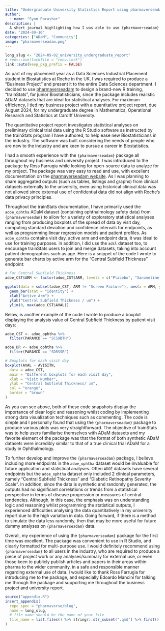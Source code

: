 ```yaml
---
title: "Undergraduate University Statistics Report using pharmaverseadam data"
author:
  - name: "Syon Parashar"
description: |
  A short journal highlighting how I was able to use {pharmaverseadam} for my university work
date: "2024-09-16"
categories: ["ADaM", "Community"]
image: "pharmaverseadam.png"
---
```


<!--------------- typical setup ----------------->

```r
long_slug <- "2024-09-02_university_undergraduate_report"
# renv::use(lockfile = "renv.lock")
link::auto(keep_pkg_prefix = FALSE)
```

<!--------------- post begins here ----------------->

As part of my placement year as a Data Sciences Industrial Placement student in Biostatistics at Roche in the UK, I was required to produce a "Business Project" and present it to the entire Data Sciences department. I decided to use [pharmaverseadam](https://pharmaverse.github.io/pharmaverseadam/index.html) to design a brand-new R training, "trainStats", for junior Biostatisticians, since the package includes realistic ADaM datasets that are ideal for statistical analyses. For maximum efficiency, I tied my business project with a quantitative project report, due August 2024, for my undergraduate degree in Mathematics, Operational Research and Statistics at Cardiff University. 

The quantitative project report investigates statistical analyses on preliminary clinical trial data using the R Studio software as instructed by the trainStats program I have authored, to help ease new Biostatisticians in the industry. The software was built considering the needs of people who are new to the industry and are keen to pursue a career in Biostatistics. 

I had a smooth experience with the `{pharmaverseadam}` package all throughout my business and university project. I was introduced to the package by Ross Farrugia while looking for open-source data to analyze for my project. The package was very easy to read and use, with excellent documentation on the [pharmaverseadam website](https://pharmaverse.github.io/pharmaverseadam/index.html). As I was planning to share aggregated outputs (such as tables, listings and graphs) from clinical datasets externally to the university, even using historical clinical data was not allowed since external use of confidential data did not align with Roche's data privacy principles.

Throughout the trainStats documentation, I have primarily used the `adoe_ophtha` ADaM dataset (containing ophthalmology safety data) from `{pharmaverseadam}` to allow for a variety of exploratory statistical analyses ranging from producing boxplots of the spread of data by visit day, computing standard deviation and confidence intervals for endpoints, as well as programming linear regression models and patient profiles. As `adoe_ophtha` contains visit day, active arm and endpoint data, it was ideal to use for training purposes. In addition, I did use the `adsl` dataset too, to encourage trainStats users to join and merge datasets, taking into account patient demographics such as age. Here is a snippet of the code I wrote to generate bar charts by active arm for the "Central Subfield Thickness" endpoint: 

```r
# For Central Subfield Thickness
adoe_CST$ARM <- factor(adoe_CST$ARM, levels = c("Placebo", "Xanomeline Low Dose", "Xanomeline High Dose"))

ggplot(data = subset(adoe_CST, ARM != "Screen Failure"), aes(x = ARM, y = AVAL)) +
  geom_bar(stat = "identity") +
  xlab("Active Arm") +
  ylab("Central Subfield Thickness / um") +
  ylim(0, max(adoe_CST$AVAL))
```

Below, is another example of the code I wrote to produce a boxplot displaying the analysis value of Central Subfield Thickness by patient visit days:
```r
adoe_CST <- adoe_ophtha %>%
  filter(PARAMCD == "SCSUBTH")

adoe_DR <- adoe_ophtha %>%
  filter(PARAMCD == "SDRSSR")

# Boxplots for each visit day
boxplot(AVAL ~ AVISITN,
  data = adoe_CST,
  main = "Different boxplots for each visit day",
  xlab = "Visit Number",
  ylab = "Central Subfield Thickness/ um",
  col = "orange",
  border = "brown"
)
```

As you can see above, both of these code snapshots display the importance of clear logic and reasoning whilst coding by implementing strong data visualization techniques such as commenting. The code is simple and I personally found that using the `{pharmaverseadam}` package to produce various plots was very straightforward. The objective of trainStats was to help users familiarise themselves with ADaM datasets and my favorite element of the package was that the format of both synthetic ADaM datasets were incredibly similar to that of a true clinical trial ADaM for a study in Ophthalmology. 

To further develop and improve the `{pharmaverseadam}` package, I believe including more endpoints in the `adoe_ophtha` dataset would be invaluable for future application and statistical analyses. Often `ADOE` datasets have several endpoints but the `adoe_ophtha` dataset only included 2 clinical parameters, namely "Central Subfield Thickness" and "Diabetic Retinopathy Severity Scale". In addition, since the data is synthetic and randomly generated, the outputs had no significant correlations or trends from a statistical perspective in terms of disease progression or measures of central tendencies. Although, in this case, the emphasis was on understanding logic and reasoning whilst programming the statistical outputs, I experienced difficulties analysing the data quantitatively in my university report due to the high variation in data. Going forward, if there is a method to simulate the data less randomly, then that may be more useful for future dummy analyses on `{pharmaverseadam}` data. 

Overall, my experience of using the `{pharmaverseadam}` package for the first time was excellent. The package was convenient to use in R Studio, and clearly formatted for multi-purpose use. I would definitely recommend using `{pharmaverseadam}` to all users in the industry, who are required to produce a piece of project work or any analyses/summary for external use, or even those keen to publicly publish articles and papers in their areas within pharma to the wider community, in a safe and responsible manner regarding external use of data. I would like to thank Ross Farrugia for introducing me to the package, and especially Edoardo Mancini for talking me through the package and supporting me throughout the business project and university report.

<!--------------- appendices go here ----------------->

```r
source("appendix.R")
insert_appendix(
  repo_spec = "pharmaverse/blog",
  name = long_slug,
  # file_name should be the name of your file
  file_name = list.files() %>% stringr::str_subset(".qmd") %>% first()
)
```
